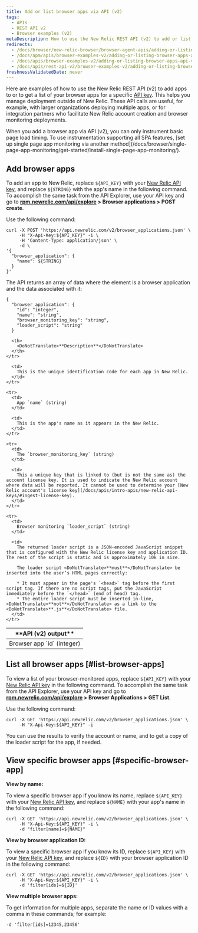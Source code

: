 ```yaml
---
title: Add or list browser apps via API (v2)
tags:
  - APIs
  - REST API v2
  - Browser examples (v2)
metaDescription: How to use the New Relic REST API (v2) to add or list browser apps.
redirects:
  - /docs/browser/new-relic-browser/browser-agent-apis/adding-or-listing-browser-apps-api-v2
  - /docs/apm/apis/browser-examples-v2/adding-or-listing-browser-apps-api-v2
  - /docs/apis/browser-examples-v2/adding-or-listing-browser-apps-api-v2
  - /docs/apis/rest-api-v2/browser-examples-v2/adding-or-listing-browser-apps-api-v2
freshnessValidatedDate: never
---
```


Here are examples of how to use the New Relic REST API (v2) to add apps to [<InlinePopover type="browser" />](/docs/browser/new-relic-browser/welcome-new-relic-browser/new-relic-browser) or to get a list of your browser apps for a specific [API key](/docs/apis/rest-api-v2/requirements/api-keys). This helps you manage deployment outside of New Relic. These API calls are useful, for example, with larger organizations deploying multiple apps, or for integration partners who facilitate New Relic account creation and browser monitoring deployments.

<Callout variant="important">
  When you add a browser app via API (v2), you can only instrument basic page load timing. To use instrumentation supporting all SPA features, [set up single page app monitoring via another method](/docs/browser/single-page-app-monitoring/get-started/install-single-page-app-monitoring/).
</Callout>

## Add browser apps

To add an app to New Relic, replace `${API_KEY}` with your [New Relic API key](/docs/apis/rest-api-v2/requirements/api-keys#rest-api-key), and replace `${STRING}` with the app's name in the following command. To accomplish the same task from the API Explorer, use your API key and go to <DoNotTranslate>**[rpm.newrelic.com/api/explore](https://rpm.newrelic.com/api/explore) > Browser applications > POST create**</DoNotTranslate>.

Use the following command:

```
curl -X POST 'https://api.newrelic.com/v2/browser_applications.json' \
     -H "X-Api-Key:${API_KEY}" -i \
     -H 'Content-Type: application/json' \
     -d \
'{
  "browser_application": {
    "name": ${STRING}
  }
}'
```

The API returns an array of data where the element is a browser application and the data associated with it:

```
{
  "browser_application": {
    "id": "integer",
    "name": "string",
    "browser_monitoring_key": "string",
    "loader_script": "string"
  }
```

<table>
  <thead>
    <tr>
      <th width={250}>
        <DoNotTranslate>**API (v2) output**</DoNotTranslate>
      </th>

      <th>
        <DoNotTranslate>**Description**</DoNotTranslate>
      </th>
    </tr>
  </thead>

  <tbody>
    <tr>
      <td>
        Browser app `id` (integer)
      </td>

      <td>
        This is the unique identification code for each app in New Relic.
      </td>
    </tr>

    <tr>
      <td>
        App `name` (string)
      </td>

      <td>
        This is the app's name as it appears in the New Relic.
      </td>
    </tr>

    <tr>
      <td>
        The `browser_monitoring_key` (string)
      </td>

      <td>
        This a unique key that is linked to (but is not the same as) the account license key. It is used to indicate the New Relic account where data will be reported. It cannot be used to determine your [New Relic account's license key](/docs/apis/intro-apis/new-relic-api-keys/#ingest-license-key).
      </td>
    </tr>

    <tr>
      <td>
        Browser monitoring `loader_script` (string)
      </td>

      <td>
        The returned loader script is a JSON-encoded JavaScript snippet that is configured with the New Relic license key and application ID. The rest of the script is static and is approximately 10k in size.

        The loader script <DoNotTranslate>**must**</DoNotTranslate> be inserted into the user’s HTML pages correctly:

        * It must appear in the page's `<head>` tag before the first script tag. If there are no script tags, put the JavaScript immediately before the `</head>` (end of head) tag.
        * The entire loader script must be inserted in-line, <DoNotTranslate>**not**</DoNotTranslate> as a link to the <DoNotTranslate>**.js**</DoNotTranslate> file.
      </td>
    </tr>
  </tbody>
</table>

## List all browser apps [#list-browser-apps]

To view a list of your browser-monitored apps, replace `${API_KEY}` with your [New Relic API key](/docs/apis/rest-api-v2/requirements/api-keys#rest-api-key) in the following command. To accomplish the same task from the API Explorer, use your API key and go to <DoNotTranslate>**[rpm.newrelic.com/api/explore](https://rpm.newrelic.com/api/explore) > Browser Applications > GET List**</DoNotTranslate>.

Use the following command:

```
curl -X GET 'https://api.newrelic.com/v2/browser_applications.json' \
     -H "X-Api-Key:${API_KEY}" -i
```

You can use the results to verify the account or name, and to get a copy of the loader script for the app, if needed.

## View specific browser apps [#specific-browser-app]

<DoNotTranslate>**View by name:**</DoNotTranslate>

To view a specific browser app if you know its name, replace `${API_KEY}` with your [New Relic API key](/docs/apis/rest-api-v2/requirements/api-keys#rest-api-key), and replace `${NAME}` with your app's name in the following command:

```
curl -X GET 'https://api.newrelic.com/v2/browser_applications.json' \
     -H "X-Api-Key:${API_KEY}" -i \
     -d "filter[name]=${NAME}"
```

<DoNotTranslate>**View by browser application ID:**</DoNotTranslate>

To view a specific browser app if you know its ID, replace `${API_KEY}` with your [New Relic API key](/docs/apis/rest-api-v2/requirements/api-keys#rest-api-key), and replace `${ID}` with your browser application ID in the following command:

```
curl -X GET 'https://api.newrelic.com/v2/browser_applications.json' \
     -H "X-Api-Key:${API_KEY}" -i \
     -d 'filter[ids]=${ID}'
```

<DoNotTranslate>**View multiple browser apps:**</DoNotTranslate>

To get information for multiple apps, separate the name or ID values with a comma in these commands; for example:

```
-d 'filter[ids]=12345,23456'
```
